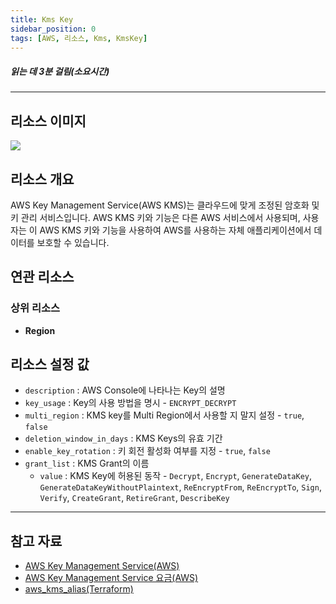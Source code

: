 ```yaml
---
title: Kms Key
sidebar_position: 0
tags: [AWS, 리소스, Kms, KmsKey]
---
```





##### 읽는 데 3분 걸림(소요시간)

---

## 리소스 이미지

<img src={icon} />

## 리소스 개요

AWS Key Management Service(AWS KMS)는 클라우드에 맞게 조정된 암호화 및 키 관리 서비스입니다. AWS KMS 키와 기능은 다른 AWS 서비스에서 사용되며, 사용자는 이 AWS KMS 키와 기능을 사용하여 AWS를 사용하는 자체 애플리케이션에서 데이터를 보호할 수 있습니다.

## 연관 리소스

### 상위 리소스

-   **Region**

## 리소스 설정 값

-   `description` : AWS Console에 나타나는 Key의 설명
-   `key_usage` : Key의 사용 방법을 명시 - `ENCRYPT_DECRYPT`
-   `multi_region` : KMS key를 Multi Region에서 사용할 지 말지 설정 - `true`, `false`
-   `deletion_window_in_days` : KMS Keys의 유효 기간
-   `enable_key_rotation` : 키 회전 활성화 여부를 지정 - `true`, `false`
-   `grant_list` : KMS Grant의 이름
    -   `value` : KMS Key에 허용된 동작 - `Decrypt`, `Encrypt`, `GenerateDataKey`, `GenerateDataKeyWithoutPlaintext`, `ReEncryptFrom`, `ReEncryptTo`, `Sign`, `Verify`, `CreateGrant`, `RetireGrant`, `DescribeKey`

---

## 참고 자료

-   [AWS Key Management Service(AWS)](https://docs.aws.amazon.com/ko_kr/kms/latest/developerguide/overview.html)
-   [AWS Key Management Service 요금(AWS)](https://aws.amazon.com/ko/kms/pricing/?nc1=h_ls)
-   [aws_kms_alias(Terraform)](https://registry.terraform.io/providers/hashicorp/aws/latest/docs/resources/kms_alias)
